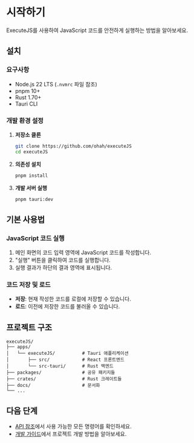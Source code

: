 # 시작하기

ExecuteJS를 사용하여 JavaScript 코드를 안전하게 실행하는 방법을 알아보세요.

## 설치

### 요구사항

- Node.js 22 LTS (`.nvmrc` 파일 참조)
- pnpm 10+
- Rust 1.70+
- Tauri CLI

### 개발 환경 설정

1. **저장소 클론**

   ```bash
   git clone https://github.com/ohah/executeJS
   cd executeJS
   ```

2. **의존성 설치**

   ```bash
   pnpm install
   ```

3. **개발 서버 실행**
   ```bash
   pnpm tauri:dev
   ```

## 기본 사용법

### JavaScript 코드 실행

1. 메인 화면의 코드 입력 영역에 JavaScript 코드를 작성합니다.
2. "실행" 버튼을 클릭하여 코드를 실행합니다.
3. 실행 결과가 하단의 결과 영역에 표시됩니다.

### 코드 저장 및 로드

- **저장**: 현재 작성한 코드를 로컬에 저장할 수 있습니다.
- **로드**: 이전에 저장한 코드를 불러올 수 있습니다.

## 프로젝트 구조

```
executeJS/
├── apps/
│   └── executeJS/          # Tauri 애플리케이션
│       ├── src/            # React 프론트엔드
│       └── src-tauri/      # Rust 백엔드
├── packages/               # 공유 패키지들
├── crates/                 # Rust 크레이트들
├── docs/                   # 문서화
└── ...
```

## 다음 단계

- [API 참조](/api/commands)에서 사용 가능한 모든 명령어를 확인하세요.
- [개발 가이드](/guide/development)에서 프로젝트 개발 방법을 알아보세요.
